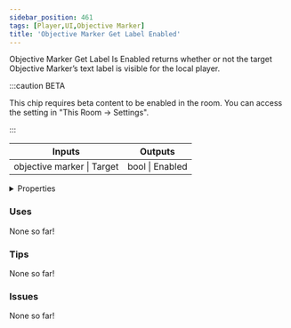 ```yaml
---
sidebar_position: 461
tags: [Player,UI,Objective Marker]
title: 'Objective Marker Get Label Enabled'
---
```


Objective Marker Get Label Is Enabled returns whether or not the target Objective Marker’s text label is visible for the local player.

:::caution BETA

This chip requires beta content to be enabled in the room. You can access the setting in "This Room -> Settings".

:::

<IChip uuid="79b28dea-36c7-4c4d-b523-7461667851a2"/>

<table><thead><tr><th>Inputs</th><th>Outputs</th></tr></thead><tbody><tr><td>objective marker | Target</td><td>bool | Enabled</td></tr></tbody></table>

<details>
  <summary>Properties</summary>
  <div>
    <div>
    <table>
      <tbody>
        <tr>
          <td>Is beta required?</td>
          <td>Yes</td>
        </tr>
        <tr>
          <td>Is chip a trolling risk?</td>
          <td>No</td>
        </tr>
        <tr>
          <td>Is chip a role assignment risk?</td>
          <td>No</td>
        </tr>
        <tr>
          <td>Chip UUID</td>
          <td>79b28dea-36c7-4c4d-b523-7461667851a2</td>
        </tr>
        <tr>
          <td>Room availability</td>
          <td>Available everywhere</td>
        </tr>
      </tbody>
    </table>
    </div>
  </div>
</details>

### Uses

None so far!

### Tips

None so far!

### Issues

None so far!